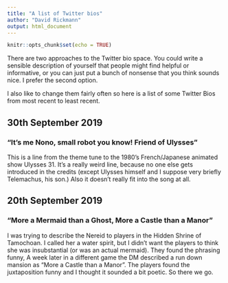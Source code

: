 ```yaml
---
title: "A list of Twitter bios"
author: "David Rickmann"
output: html_document
---
```


```r
knitr::opts_chunk$set(echo = TRUE)
```

There are two approaches to the Twitter bio space. 
You could write a sensible description of yourself that people might find helpful or informative, or you can just put a bunch of nonsense that you think sounds nice.
I prefer the second option.

I also like to change them fairly often so here is a list of some Twitter Bios from most recent to least recent.


## 30th September 2019

### "It's me Nono, small robot you know! Friend of Ulysses"

This is a line from the theme tune to the 1980's French/Japanese animated show Ulysses 31.
It's a really weird line, because no one else gets introduced in the credits (except Ulysses himself and I suppose very briefly Telemachus, his son.)
Also it doesn't really fit into the song at all.



## 20th September 2019

### "More a Mermaid than a Ghost, More a Castle than a Manor"

I was trying to describe the Nereid to players in the Hidden Shrine of Tamochoan. I called her a water spirit, but I didn't want the players to think she was insubstantial (or was an actual mermaid). They found the phrasing funny,
A week later in a different game the DM described a run down mansion as "More a Castle than a Manor". The players found the juxtaposition funny and I thought it sounded a bit poetic. So there we go.


